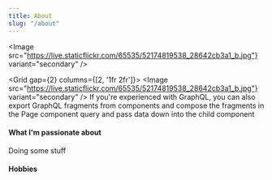 ```yaml
---
title: About
slug: "/about"
---
```


<Image src="https://live.staticflickr.com/65535/52174819538_28642cb3a1_b.jpg"} variant="secondary" />

<Grid gap={2} columns={[2, '1fr 2fr']}>
  <Box><Image src="https://live.staticflickr.com/65535/52174819538_28642cb3a1_b.jpg"} variant="secondary" /></Box>
  <Paragraph> 
    If you're experienced with GraphQL, you can also export GraphQL fragments
    from components and compose the fragments in the Page component query and
    pass data down into the child component </Paragraph>
</Grid>


#### What I'm passionate about
Doing some stuff 

#### Hobbies